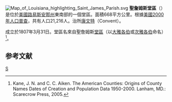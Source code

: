[[File:Map_of_Louisiana_highlighting_Saint_James_Parish.svg|right]]
'''聖詹姆斯堂區'''（{{lang-en|St. James Parish}}）是位於[[美國|美國]][[路易斯安那州|路易斯安那州]]東南部的一個堂區。面積668平方公里。根據[[美國2000年人口普查|美國2000年人口普查]]，共有人口21,216人。治所[[康文特|康文特]]（Convent）。

成立於1807年3月31日。堂區名來自聖詹姆斯[[堂區|堂區]]（以[[大雅各伯|大雅各伯]]或[[雅各_(亞勒腓的兒子)|次雅各伯]]命名）<ref>Kane, J. N. and C. C. Aiken. The American Counties: Origins of County Names Dates of Creation and Population Data 1950-2000. Lanham, MD.: Scarecrow Press, 2005.</ref>。

== 参考文献 ==
<div class="references-small">
<references />
</div>

{{路易斯安那州}}

[[Category:路易斯安那州行政區劃|S]]